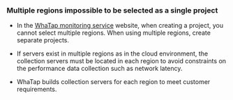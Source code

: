 ### Multiple regions impossible to be selected as a single project

- In the [WhaTap monitoring service](https://services.whatap.io) website, when creating a project, you cannot select multiple regions. When using multiple regions, create separate projects.

- If servers exist in multiple regions as in the cloud environment, the collection servers must be located in each region to avoid constraints on the performance data collection such as network latency.

- WhaTap builds collection servers for each region to meet customer requirements.
